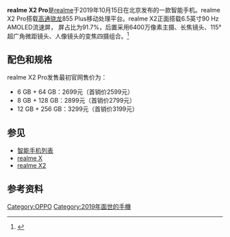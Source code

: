 {{Lowercase}}
{{Infobox mobile phone
|name=realme X2 Pro
|codename=
|logo=<!-- file name only, i.e. example.png -->
|logosize=<!-- include "px" - Uses users default image size if omitted -->
|image=<!-- file name only, i.e. example.png -->
|imagesize=<!-- include "px" - Uses users default image size if omitted -->
|alt=
|caption=
|brand=
|manufacturer=[[realme|realme]]
|series=
|modelnumber=
|networks=
|origin={{PRC}}
|released=2019年10月15日
|available=
|discontinued=
|unitssold=
|unitsshipped=
|predecessor= [[realme_X2|realme X2]]
|successor=
|related=
|type=
|form=
|size=长：{{convert|161|mm|in}}<br />宽：{{convert|75.7|mm|in}}<br />厚：{{convert|8.7|mm|in}}
|weight={{convert|199|g|oz}} 
|os= 基于[[Android_Pie|Android 9]]的[[ColorOS|ColorOS 6.1]]（预装）<br />基于[[Android_11|Android 11]]的realme UI 2.0（最新）
|soc=[[高通|高通]][[驍龍|驍龍]]855 Plus 最高主頻 2.96 GHz
|cpu=
|gpu=Adreno 640
|memory=6/8/12 GB [[移动DDR|LPDDR4X]]
|storage=64/128/256 GB [[通用闪存存储|UFS]] 3.0（64 GB为UFS 2.1）
|memory_card=不支持
|battery=4,000[[mAh|mAh]] [[鋰離子聚合物電池|Li-Po]] (不可換式)
|input=[[電容式感應|電容式]][[多點觸控|多點觸控]][[觸控式螢幕|螢幕]]
|display=6.5英寸 2400×1080 FHD+
|ext_display=|rear_camera='''主摄像头'''：<br/>6400萬像素<br/>f/1.8[[光圈|光圈]] 三星GW1传感器<br/>'''长焦镜头'''：<br/>1300萬像素<br/>f/2.5[[光圈|光圈]]<br/>'''超广角&微距镜头'''：<br/>800万像素<br/>f/2.2[[光圈|光圈]]<br/>'''人像镜头'''：<br/>200萬像素<br/>f/2.4[[光圈|光圈]]
|front_camera=1600万像素索尼IMX471传感器<br/>
|sound=|connectivity=[[Wi-Fi|Wi-Fi]] 802.11 a/b/g/n/ac<br />[[Wi-Fi_Direct|Wi-Fi Direct]]、[[Wi-Fi|Wi-Fi]] Display<br />[[藍芽|藍芽]]5.0<br />双频[[GPS|GPS]]、[[A-GPS|A-GPS]]<br />[[GLONASS|GLONASS]]、[[北斗衛星導航系統|北斗定位]]|other=屏下指紋辨識
|sar=
|hac=
|website=https://www.realme.com/cn/realme-x2-pro
|references=https://www.realme.com/realme-x2-pro/specs
}}

'''realme X2 Pro'''是[[realme|realme]]于2019年10月15日在北京发布的一款智能手机。realme X2 Pro搭载[[高通|高通]][[骁龙|骁龙]]855 Plus移动处理平台。realme X2正面搭载6.5英寸90 Hz AMOLED流速屏， 屏占比为91.7%，后置采用6400万像素主摄、长焦镜头、115°超广角微距镜头、人像镜头的变焦四摄组合。<ref>{{cite news |title=realme X2 Pro发布：以越级态度诠释“真香”旗舰-新华网 |url=http://www.xinhuanet.com/tech/2019-10/16/c_1125111500.htm |accessdate=2020-08-14 |work=www.xinhuanet.com}}</ref>

==配色和规格==
realme X2 Pro发售最初官网售价为：
* 6 GB + 64 GB：2699元（首销价2599元）
* 8 GB + 128 GB：2899元（首销价2799元）
* 12 GB + 256 GB：3299元（首销价3199元）

== 参见 ==
* [[智能手机列表|智能手机列表]]
* [[realme_X|realme X]]
* [[realme_X2|realme X2]]

== 参考资料 ==
<references/>
{{OPPO}}
[[Category:OPPO|Category:OPPO]]
[[Category:2019年面世的手機|Category:2019年面世的手機]]